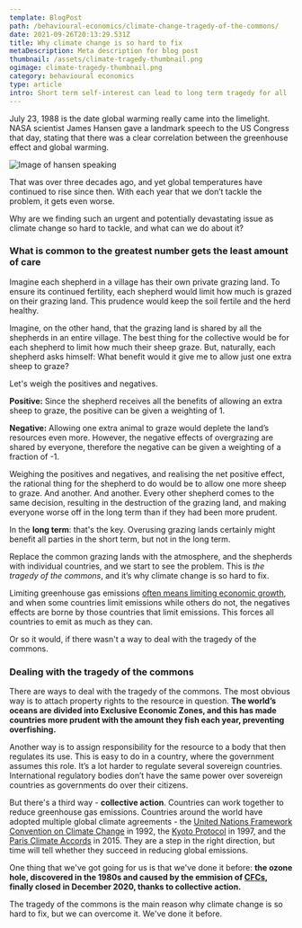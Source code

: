 ```yaml
---
template: BlogPost
path: /behavioural-economics/climate-change-tragedy-of-the-commons/
date: 2021-09-26T20:13:29.531Z
title: Why climate change is so hard to fix
metaDescription: Meta description for blog post
thumbnail: /assets/climate-tragedy-thumbnail.png
ogimage: climate-tragedy-thumbnail.png
category: behavioural economics
type: article
intro: Short term self-interest can lead to long term tragedy for all
---
```



July 23, 1988 is the date global warming really came into the limelight. NASA scientist James Hansen gave a landmark speech to the US Congress that day, stating that there was a clear correlation between the greenhouse effect and global warming. 

![Image of hansen speaking](https://i.guim.co.uk/img/media/a3c8df44ce784229f7c1bfebdbf69367a4182688/0_83_3000_1800/master/3000.jpg?width=700&quality=85&auto=format&fit=max&s=e593ad828ab8c89c5f96a0ce656ea657 "Source: theguardian.com")


That was over three decades ago, and yet global temperatures have continued to rise since then. With each year that we don’t tackle the problem, it gets even worse. 

Why are we finding such an urgent and potentially devastating issue as climate change so hard to tackle, and what can we do about it?

<InTextSubscription />

### What is common to the greatest number gets the least amount of care

Imagine each shepherd in a village has their own private grazing land. To ensure its continued fertility, each shepherd would limit how much is grazed on their grazing land. This prudence would keep the soil fertile and the herd healthy.

Imagine, on the other hand, that the grazing land is shared by all the shepherds in an entire village. The best thing for the collective would be for each shepherd to limit how much their sheep graze. But, naturally, each shepherd asks himself: What benefit would it give me to allow just one extra sheep to graze? 

Let's weigh the positives and negatives.

**Positive:** Since the shepherd receives all the benefits of allowing an extra sheep to graze, the positive can be given a weighting of 1.

**Negative:** Allowing one extra animal to graze would deplete the land’s resources even more. However, the negative effects of overgrazing are shared by everyone, therefore the negative can be given a weighting of a fraction of -1.

Weighing the positives and negatives, and realising the net positive effect, the rational thing for the shepherd to do would be to allow one more sheep to graze. And another. And another. Every other shepherd comes to the same decision, resulting in the destruction of the grazing land, and making everyone worse off in the long term than if they had been more prudent.

In the **long term**: that's the key. Overusing grazing lands certainly might benefit all parties in the short term, but not in the long term.

Replace the common grazing lands with the atmosphere, and the shepherds with individual countries, and we start to see the problem. This is *the tragedy of the commons*, and it’s why climate change is so hard to fix.

Limiting greenhouse gas emissions [often means limiting economic growth](https://www.futurity.org/emissions-economic-growth-kyoto-protocol-1700992/), and when some countries limit emissions while others do not, the negatives effects are borne by those countries that limit emissions. This forces all countries to emit as much as they can. 

Or so it would, if there wasn't a way to deal with the tragedy of the commons.

### Dealing with the tragedy of the commons

There are ways to deal with the tragedy of the commons. The most obvious way is to attach property rights to the resource in question. **The world’s oceans are divided into Exclusive Economic Zones, and this has made countries more prudent with the amount they fish each year, preventing overfishing.**

Another way is to assign responsibility for the resource to a body that then regulates its use. This is easy to do in a country, where the government assumes this role. It’s a lot harder to regulate several sovereign countries. International regulatory bodies don’t have the same power over sovereign countries as governments do over their citizens. 

But there's a third way - **collective action**. Countries can work together to reduce greenhouse gas emissions. Countries around the world have adopted multiple global climate agreements - the [United Nations Framework Convention on Climate Change](https://www.sciencedirect.com/topics/earth-and-planetary-sciences/united-nations-framework-convention-on-climate-change) in 1992, the [Kyoto Protocol](https://unfccc.int/kyoto_protocol) in 1997, and the [Paris Climate Accords](https://unfccc.int/process-and-meetings/the-paris-agreement/the-paris-agreement) in 2015. They are a step in the right direction, but time will tell whether they succeed in reducing global emissions.

One thing that we've got going for us is that we've done it before: **the ozone hole, discovered in the 1980s and caused by the emmision of [CFCs](https://www.acs.org/content/acs/en/education/whatischemistry/landmarks/cfcs-ozone.html), finally closed in December 2020, thanks to collective action.**

The tragedy of the commons is the main reason why climate change is so hard to fix, but we can overcome it. We've done it before.